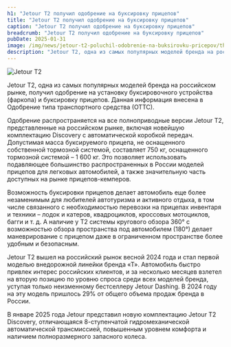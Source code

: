 ```yaml
---
h1: "Jetour T2 получил одобрение на буксировку прицепов"
title: "Jetour T2 получил одобрение на буксировку прицепов"
caption: "Jetour T2 получил одобрение на буксировку прицепов"
breadcrumb: "Jetour T2 получил одобрение на буксировку прицепов"
pubDate: 2025-01-31
image: /img/news/jetour-t2-poluchil-odobrenie-na-buksirovku-pricepov/thumb.webp
description: "Jetour T2, одна из самых популярных моделей бренда на российском рынке, получил одобрение на установку буксировочного устройства (фаркопа) и буксировку прицепов. Данная информация внесена в Одобрение типа транспортного средства (ОТТС)."
---
```




<img src="/img/news/jetour-t2-poluchil-odobrenie-na-buksirovku-pricepov/banner.webp" class="mb-10" alt="Jetour T2" />

Jetour T2, одна из самых популярных моделей бренда на российском рынке, получил одобрение на установку буксировочного устройства (фаркопа) и буксировку прицепов. Данная информация внесена в Одобрение типа транспортного средства (ОТТС).

Одобрение распространяется на все полноприводные версии Jetour T2, представленные на российском рынке, включая новейшую комплектацию Discovery с автоматической коробкой передач. Допустимая масса буксируемого прицепа, не оснащенного собственной тормозной системой, составляет 750 кг, оснащенного тормозной системой – 1 600 кг. Это позволяет использовать подавляющее большинство распространенных в России моделей прицепов для легковых автомобилей, а также значительную часть доступных на рынке прицепов-кемперов.

Возможность буксировки прицепов делает автомобиль еще более незаменимым для любителей автотуризма и активного отдыха, в том числе связанного с необходимостью перевозки на прицепах инвентаря и техники – лодок и катеров, квадроциклов, кроссовых мотоциклов, багги и т. д. А наличие у Т2 системы кругового обзора 360° c возможностью обзора пространства под автомобилем (180°) делает маневрирование с прицепом даже в ограниченном пространстве более удобным и безопасным. 

Jetour T2 вышел на российский рынок весной 2024 года и стал первой моделью внедорожной линейки бренда «Т». Автомобиль быстро привлек интерес российских клиентов, и за несколько месяцев взлетел на вторую позицию по уровню спроса среди всех моделей бренда, уступая только неизменному бестселлеру Jetour Dashing. В 2024 году на эту модель пришлось 29% от общего объема продаж бренда в России.

В январе 2025 года Jetour представил новую комплектацию Jetour T2 Discovery, отличающаяся 8-ступенчатой гидромеханической автоматической трансмиссией, повышенным уровнем комфорта и наличием полноразмерного запасного колеса.

<SpecialSalonsInfo dataFormName="Узнать подробнее. Jetour T2 получил одобрение на буксировку прицепов" />